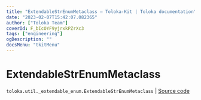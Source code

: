 ```yaml
---
title: "ExtendableStrEnumMetaclass — Toloka-Kit | Toloka documentation"
date: "2023-02-07T15:42:07.082365"
author: ["Toloka Team"]
coverId: F_bIcOYF9yjrxkPZrXc3
tags: ["engineering"]
ogDescription: ""
docsMenu: "tkitMenu"
---
```


# ExtendableStrEnumMetaclass
`toloka.util._extendable_enum.ExtendableStrEnumMetaclass` | [Source code](https://github.com/Toloka/toloka-kit/blob/v1.1.3/src/util/_extendable_enum.py#L38)